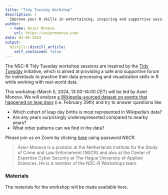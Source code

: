 ```yaml
---
title: "Tidy Tuesday Workshop"
description: |
  Improve your R skills in entertaining, inspiring and supportive sessions moderated by your own colleagues.
author:
  - name: Asier Moneva
    url: https://asiermoneva.com/
date: 03-05-2024
output:
  distill::distill_article:
    self_contained: false
---
```


The NSC-R Tidy Tuesday workshop sessions are inspired by the [Tidy Tuesday](https://www.tidytuesday.com/) initiative, which is aimed at providing a safe and supportive forum for individuals to practice their data processing and visualization skills in R while working with real-world data.

This workshop (March 5, 2024, 13:00-14:00 CET) will be led by Asier Moneva. We will analyze [a Wikipedia-sourced dataset on events that happened on leap days](https://github.com/rfordatascience/tidytuesday/tree/master/data/2024/2024-02-27) (i.e. February 29th) and try to answer questions like

  -  Which cohort of leap day births is most represented in Wikipedia's data? 
  -  Are any years surprisingly underrepresented compared to nearby years? 
  -  What other patterns can we find in the data?   

Please join us  on Zoom by clicking [here](https://us02web.zoom.us/j/4539912989) using password *NSCR*.


> *Asier Moneva* is a postdoc at the Netherlands Institute for the Study of Crime and Law Enforcement (NSCR) and also at the Center of Expertise Cyber Security at The Hague University of Applied Sciences. He is a member of the NSC-R Workshops team.

### Materials

The materials for the workshop will be made available here.